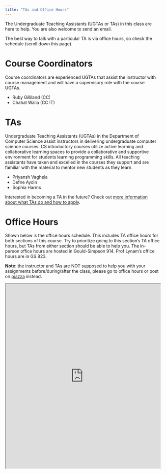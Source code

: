 ```yaml
---
title: "TAs and Office Hours"
---
```


The Undergraduate Teaching Assistants (UGTAs or TAs) in this class are here to help. You are also welcome to send an email.

The best way to talk with a particular TA is via office hours, so check the schedule (scroll down this page).

# Course Coordinators

Course coordinators are experienced UGTAs that assist the instructor with course management and will have a supervisory role with the course UGTAs.

-   Ruby Gilliland (CC)
-   Chahat Walia (CC IT)

# TAs

Undergraduate Teaching Assistants (UGTAs) in the Department of Computer Science assist instructors in delivering undergraduate computer science courses. CS introductory courses utilize active learning and collaborative learning spaces to provide a collaborative and supportive environment for students learning programming skills. All teaching assistants have taken and excelled in the courses they support and are familiar with the material to mentor new students as they learn.

-   Priyansh Vaghela
-   Defne Aydin
-   Sophia Harms

Interested in becoming a TA in the future? Check out [more information about what TAs do and how to apply](https://www.cs.arizona.edu/ugta).

# Office Hours

Shown below is the office hours schedule. This includes TA office hours for both sections of this course. Try to prioritize going to this section's TA office hours, but TAs from either section should be able to help you. The in-person office hours are hosted in Gould-Simpson 914. Prof Lynam's office hours are in GS 823.

**Note**: the instructor and TAs are NOT supposed to help you with your assignments before/during/after the class, please go to office hours or post on [piazza](zoom.html) instead.

<iframe src="https://docs.google.com/spreadsheets/d/1WuhRKS-qzwv0Ox2-CkHf4cqnS9VPexZL7gqS4ikl9_k/edit?gid=0#gid=0" width="100%" height="600px"></iframe>